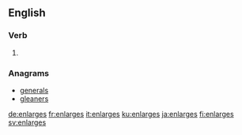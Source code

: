 ==English==

===Verb===
{{head|en|verb form}}

# {{en-third-person singular of|enlarge}}

===Anagrams===
* [[generals#English|generals]]
* [[gleaners#English|gleaners]]

[[de:enlarges]]
[[fr:enlarges]]
[[it:enlarges]]
[[ku:enlarges]]
[[ja:enlarges]]
[[fi:enlarges]]
[[sv:enlarges]]